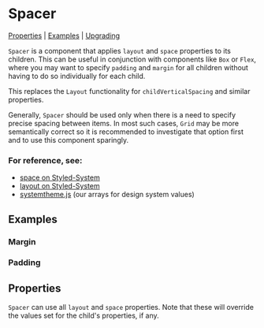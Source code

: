 
<Meta of={stories} />

# Spacer

[Properties](#properties) | [Examples](#examples) | [Upgrading](#upgrading)

`Spacer` is a component that applies `layout` and `space` properties to its children. This can be useful in conjunction with components like `Box` or `Flex`, where you may want to specify `padding` and `margin` for all children without having to do so individually for each child.

This replaces the `Layout` functionality for `childVerticalSpacing` and similar properties.

Generally, `Spacer` should be used only when there is a need to specify precise spacing between items. In most such cases, `Grid` may be more semantically correct so it is recommended to investigate that option first and to use this component sparingly.

### For reference, see:

- [space on Styled-System](https://styled-system.com/table#space)
- [layout on Styled-System](https://styled-system.com/table#layout)
- [systemtheme.js](https://github.com/orchestrated-io/orca-design-system/blob/master/packages/orcs-design-system/lib/systemtheme.js) (our arrays for design system values)

## Examples

### Margin

<Canvas>
  <Story id="components-spacer--margin-spacer" />
</Canvas>

### Padding

<Canvas>
  <Story id="components-spacer--padding-spacer" />
</Canvas>

## Properties

`Spacer` can use all `layout` and `space` properties. Note that these will override the values set for the child's properties, if any.
